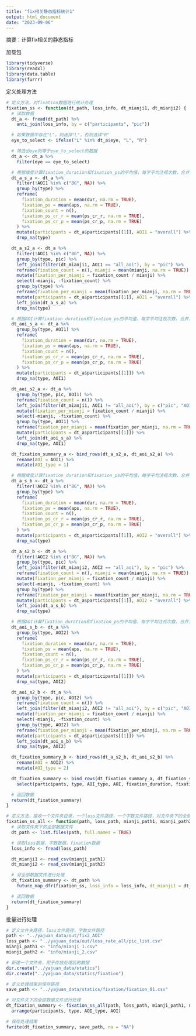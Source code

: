```yaml
---
title: "fix相关静态指标统计1"
output: html_document
date: "2023-09-06"
---
```

摘要：计算fix相关的静态指标

加载包
```r
library(tidyverse)
library(readxl)
library(data.table)
library(furrr)
```

定义处理方法
```r
# 定义方法，对fixation数据进行统计处理
fixation_ss <- function(dt_path, loss_info, dt_mianji1, dt_mianji2) {
  # 读取数据
  dt_a <- fread(dt_path) %>%
    anti_join(loss_info, by = c("participants", "pic"))

  # 如果数据中存在"L"，则选择"L"，否则选择"R"
  eye_to_select <- ifelse("L" %in% dt_a$eye, "L", "R")

  # 筛选出eye列等于eye_to_select的数据
  dt_a <- dt_a %>%
    filter(eye == eye_to_select)

  # 根据维度计算fixation_duration和fixation_ps的平均值，每字平均注视次数，合并，删除中间数据
  dt_a_s_a <- dt_a %>%
    filter(!AOI1 %in% c("BG", NA)) %>%
    group_by(type) %>%
    reframe(
      fixation_duration = mean(dur, na.rm = TRUE),
      fixation_ps = mean(aps, na.rm = TRUE),
      fixation_count = n(),
      fixation_ps_cr_r = mean(ps_cr_r, na.rm = TRUE),
      fixation_ps_cr_p = mean(ps_cr_p, na.rm = TRUE)
    ) %>%
    mutate(participants = dt_a$participants[[1]], AOI1 = "overall") %>%
    drop_na(type)

  dt_a_s2_a <- dt_a %>%
    filter(!AOI1 %in% c("BG", NA)) %>%
    group_by(type, pic) %>%
    left_join(filter(dt_mianji1, AOI1 == "all_aoi"), by = "pic") %>%
    reframe(fixation_count = n(), mianji = mean(mianji, na.rm = TRUE)) %>%
    mutate(fixation_per_mianji = fixation_count / mianji) %>%
    select(-mianji, -fixation_count) %>%
    group_by(type) %>%
    reframe(fixation_per_mianji = mean(fixation_per_mianji, na.rm = TRUE)) %>%
    mutate(participants = dt_a$participants[[1]], AOI1 = "overall") %>%
    left_join(dt_a_s_a) %>%
    drop_na(type)

  # 根据AOI计算fixation_duration和fixation_ps的平均值，每字平均注视次数，合并，删除中间数据
  dt_aoi_s_a <- dt_a %>%
    group_by(type, AOI1) %>%
    reframe(
      fixation_duration = mean(dur, na.rm = TRUE),
      fixation_ps = mean(aps, na.rm = TRUE),
      fixation_count = n(),
      fixation_ps_cr_r = mean(ps_cr_r, na.rm = TRUE),
      fixation_ps_cr_p = mean(ps_cr_p, na.rm = TRUE)
    ) %>%
    mutate(participants = dt_a$participants[[1]]) %>%
    drop_na(type, AOI1)

  dt_aoi_s2_a <- dt_a %>%
    group_by(type, pic, AOI1) %>%
    reframe(fixation_count = n()) %>%
    left_join(filter(dt_mianji1, AOI1 != "all_aoi"), by = c("pic", "AOI1")) %>%
    mutate(fixation_per_mianji = fixation_count / mianji) %>%
    select(-mianji, -fixation_count) %>%
    group_by(type, AOI1) %>%
    reframe(fixation_per_mianji = mean(fixation_per_mianji, na.rm = TRUE)) %>%
    mutate(participants = dt_a$participants[[1]]) %>%
    left_join(dt_aoi_s_a) %>%
    drop_na(type, AOI1)

  dt_fixation_summary_a <- bind_rows(dt_a_s2_a, dt_aoi_s2_a) %>%
    rename(AOI = AOI1) %>%
    mutate(AOI_type = 1)

  # 根据维度计算fixation_duration和fixation_ps的平均值，每字平均注视次数，合并，删除中间数据
  dt_a_s_b <- dt_a %>%
    filter(!AOI2 %in% c("BG", NA)) %>%
    group_by(type) %>%
    reframe(
      fixation_duration = mean(dur, na.rm = TRUE),
      fixation_ps = mean(aps, na.rm = TRUE),
      fixation_count = n(),
      fixation_ps_cr_r = mean(ps_cr_r, na.rm = TRUE),
      fixation_ps_cr_p = mean(ps_cr_p, na.rm = TRUE)
    ) %>%
    mutate(participants = dt_a$participants[[1]], AOI2 = "overall") %>%
    drop_na(type)

  dt_a_s2_b <- dt_a %>%
    filter(!AOI2 %in% c("BG", NA)) %>%
    group_by(type, pic) %>%
    left_join(filter(dt_mianji2, AOI2 == "all_aoi"), by = "pic") %>%
    reframe(fixation_count = n(), mianji = mean(mianji, na.rm = TRUE)) %>%
    mutate(fixation_per_mianji = fixation_count / mianji) %>%
    select(-mianji, -fixation_count) %>%
    group_by(type) %>%
    reframe(fixation_per_mianji = mean(fixation_per_mianji, na.rm = TRUE)) %>%
    mutate(participants = dt_a$participants[[1]], AOI2 = "overall") %>%
    left_join(dt_a_s_b) %>%
    drop_na(type)

  # 根据AOI计算fixation_duration和fixation_ps的平均值，每字平均注视次数，合并，删除中间数据
  dt_aoi_s_b <- dt_a %>%
    group_by(type, AOI2) %>%
    reframe(
      fixation_duration = mean(dur, na.rm = TRUE),
      fixation_ps = mean(aps, na.rm = TRUE),
      fixation_count = n(),
      fixation_ps_cr_r = mean(ps_cr_r, na.rm = TRUE),
      fixation_ps_cr_p = mean(ps_cr_p, na.rm = TRUE)
    ) %>%
    mutate(participants = dt_a$participants[[1]]) %>%
    drop_na(type, AOI2)

  dt_aoi_s2_b <- dt_a %>%
    group_by(type, pic, AOI2) %>%
    reframe(fixation_count = n()) %>%
    left_join(filter(dt_mianji2, AOI2 != "all_aoi"), by = c("pic", "AOI2")) %>%
    mutate(fixation_per_mianji = fixation_count / mianji) %>%
    select(-mianji, -fixation_count) %>%
    group_by(type, AOI2) %>%
    reframe(fixation_per_mianji = mean(fixation_per_mianji, na.rm = TRUE)) %>%
    mutate(participants = dt_a$participants[[1]]) %>%
    left_join(dt_aoi_s_b) %>%
    drop_na(type, AOI2)

  dt_fixation_summary_b <- bind_rows(dt_a_s2_b, dt_aoi_s2_b) %>%
    rename(AOI = AOI2) %>%
    mutate(AOI_type = 2)

  dt_fixation_summary <- bind_rows(dt_fixation_summary_a, dt_fixation_summary_b) %>%
    select(participants, type, AOI_type, AOI, fixation_duration, fixation_ps, fixation_count, fixation_per_mianji, fixation_ps_cr_r, fixation_ps_cr_p)

  # 返回数据
  return(dt_fixation_summary)
}

# 定义方法，接收一个文件夹目录，一个loss文件路径，一个字数文件路径，对文件夹下的全部数据文件通过fixation_ss函数进行处理，返回一个合并的数据。
fixation_ss_all <- function(path, loss_path, mianji_path1, mianji_path2) {
  # 读取文件夹下的全部数据文件
  dt_path <- list.files(path, full.names = TRUE)

  # 读取loss数据，字数数据，fixation数据
  loss_info <- fread(loss_path)

  dt_mianji1 <- read_csv(mianji_path1)
  dt_mianji2 <- read_csv(mianji_path2)

  # 对全部数据文件进行处理
  dt_fixation_summary <- dt_path %>%
    future_map_dfr(fixation_ss, loss_info = loss_info, dt_mianji1 = dt_mianji1, dt_mianji2 = dt_mianji2)

  # 返回数据
  return(dt_fixation_summary)
}
```

批量进行处理
```r
# 定义文件夹路径，loss文件路径，字数文件路径
path <- "../yajuan_data/out/fix2_AOI"
loss_path <- "../yajuan_data/out/loss_rate_all/pic_list.csv"
mianji_path1 <- "info/mianji_1.csv"
mianji_path2 <- "info/mianji_2.csv"

# 新建一个文件夹，用于存放处理后的数据
dir.create("../yajuan_data/statics")
dir.create("../yajuan_data/statics/fixation")

# 定义处理结果的保存路径
save_path <- "../yajuan_data/statics/fixation/fixation_01.csv"

# 对文件夹下的全部数据文件进行处理
dt_fixation_summary <- fixation_ss_all(path, loss_path, mianji_path1, mianji_path2) %>%
  arrange(participants, type, AOI_type, AOI)

# 保存处理结果
fwrite(dt_fixation_summary, save_path, na = "NA")
```



